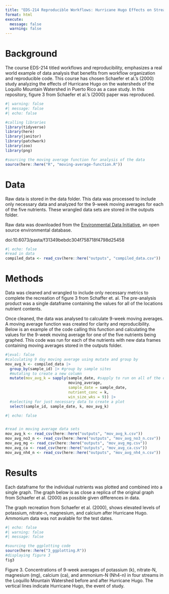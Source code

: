 ```yaml
---
title: "EDS-214 Reproducible Workflows: Hurricane Hugo Effects on Stream Chemistry"
format: html
execute:
  message: false
  warning: false
---
```


# Background

The course EDS-214 titled workflows and reproducibility, emphasizes a real world example of data analysis that benefits from workflow organization and reproducible code. This course has chosen Schaefer et al.'s (2000) study analyzing the effects of Hurricane Hugo on the watersheds of the Loquillo Mountain Watershed in Puerto Rico as a case study. In this repository, figure 3 from Schaefer et al.'s (2000) paper was reproduced.

```r
#| warning: false
#| message: false
#| echo: false

#calling libraries
library(tidyverse)
library(here)
library(janitor)
library(patchwork)
library(zoo)
library(png)

#sourcing the moving average function for analysis of the data 
source(here::here("R", "moving-average-function.R"))
```

# Data

Raw data is stored in the data folder. This data was processed to include only necessary data and  analyzed for the 9-week moving averages for each of the five nutrients. These wrangled data sets are stored in the outputs folder. 

Raw data was downloaded from the [Environmental Data Initiative](https://portal.edirepository.org/nis/metadataviewer?packageid=knb-lter-luq.20.4923064), an open source environmental database.

doi:10.6073/pasta/f31349bebdc304f758718f4798d25458

```r
#| echo: false
#read in data
compiled_data <- read_csv(here::here("outputs", "compiled_data.csv"))
```

# Methods

Data was cleaned and wrangled to include only necessary metrics to complete the recreation of figure 3 from Schaffer et. al. The pre-analysis product was a single dataframe containing the values for all of the locations nutrient contents.

Once cleaned, the data was analysed to calculate 9-week moving averages. A moving average function was created for clarity and reproducibility. Below is an example of the code calling this function and calculating the values for the 9-week moving average for one of the five nutrients being graphed. This code was run for each of the nutrients with new data frames containing moving averages stored in the outputs folder.

```r
#|eval: false
#calculating 9 day moving average using mutate and group by 
mov_avg_k <- compiled_data |> 
  group_by(sample_id) |> #group by sample sites
  #mutating to create a new column
  mutate(mov_avg_k = sapply(sample_date, #sapply to run on all of the data 
                            moving_average, 
                            sample_date = sample_date, 
                            nutrient_conc = k, 
                            win_size_wks = 9)) |> 
  #selecting for just necessary data to create a plot 
  select(sample_id, sample_date, k, mov_avg_k)

```

```r
#| echo: false


#read in moving average data sets
mov_avg_k <- read_csv(here::here("outputs", "mov_avg_k.csv"))
mov_avg_no3_n <- read_csv(here::here("outputs", "mov_avg_no3_n.csv"))
mov_avg_mg <- read_csv(here::here("outputs", "mov_avg_mg.csv"))
mov_avg_ca <- read_csv(here::here("outputs", "mov_avg_ca.csv"))
mov_avg_nh4_n <- read_csv(here::here("outputs", "mov_avg_nh4_n.csv"))
```

# Results

Each dataframe for the individual nutrients was plotted and combined into a single graph. The graph below is as close a replica of the original graph from Schaefer et al. (2000) as possible given differences in data.

The graph recreation from Schaefer et al. (2000), shows elevated levels of potassium, nitrate-n, magnesium, and calcium after Hurricane Hugo. Ammonium data was not avalable for the test dates.

```r
#| echo: false
#| warning: false
#| message: false

#sourcing the ggplotting code
source(here::here("3_ggplotting.R"))
#displaying figure 3
fig3


```

Figure 3. Concentrations of 9-week averages of potassium (k), nitrate-N, magnesium (mg), calcium (ca), and ammonium-N (Nh4-n) in four streams in the Loquillo Mountain Watershed before and after Hurricane Hugo. The vertical lines indicate Hurricane Hugo, the event of study.
